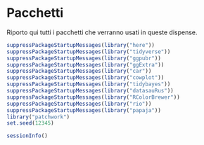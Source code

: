 # Pacchetti {#chapter:pacchetti}

Riporto qui tutti i pacchetti che verranno usati in queste dispense.

```r
suppressPackageStartupMessages(library("here"))
suppressPackageStartupMessages(library("tidyverse"))
suppressPackageStartupMessages(library("ggpubr"))
suppressPackageStartupMessages(library("ggExtra"))
suppressPackageStartupMessages(library("car"))
suppressPackageStartupMessages(library("cowplot"))
suppressPackageStartupMessages(library("tidybayes"))
suppressPackageStartupMessages(library("datasauRus"))
suppressPackageStartupMessages(library("RColorBrewer"))
suppressPackageStartupMessages(library("rio"))
suppressPackageStartupMessages(library("papaja"))
library("patchwork")
set.seed(12345)
```

```r
sessionInfo()
```

